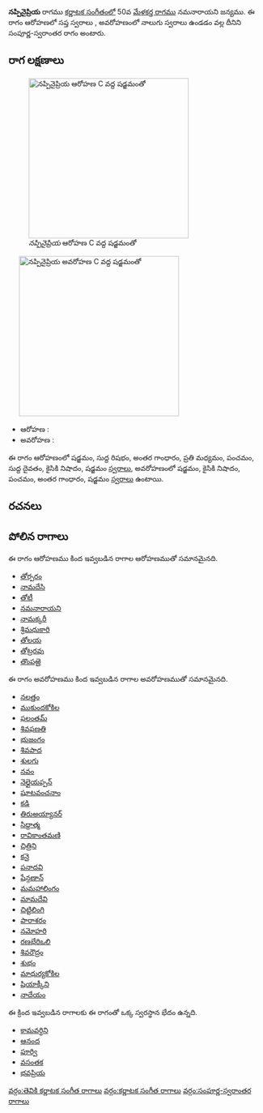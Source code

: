 {{Infobox ragam
	| name          	= నప్పినైప్రియ
	| synonym	    	= 
	| mela          	= 
	| chakra        	= 
	| janaka        	= 
	| type          	= సంపూర్ణ-స్వరాంతర
	| arohanam      	= {{svaraC|S|R1|G3|M2|P|D1|N2|S'}} 
	| avarohanam    	= {{svaraC|S'|N2|P|G3|S}}
	| jeeva         	=
	| chhaya        	=
	| nyasa         	=
	| vishesha      	= 
	| equivalent  		= 
}}
{{కర్ణాటక సంగీత రాగాలు}}
'''నప్పినైప్రియ''' రాగము [[కర్ణాటక సంగీతం]]లో 50వ [[మేళకర్త రాగము]] నమనారాయని జన్యము.  ఈ రాగం ఆరోహణలో సప్త స్వరాలు , అవరోహణంలో నాలుగు స్వరాలు ఉండడం వల్ల దీనిని సంపూర్ణ-స్వరాంతర రాగం అంటారు.


==రాగ లక్షణాలు==
[[Image:nappinaipriya_ar_kb2wiki.png|thumb|right|316px|''నప్పినైప్రియ'' ఆరోహణ C వద్ద షడ్జమంతో]]
	[[Image:nappinaipriya_av_kb2wiki.png|thumb|right|316px|''నప్పినైప్రియ'' అవరోహణ C వద్ద షడ్జమంతో]]

* ఆరోహణ : {{svaraC|S|R1|G3|M2|P|D1|N2|S'}} 
* అవరోహణ : {{svaraC|S'|N2|P|G3|S}}

ఈ రాగం ఆరోహణంలో షడ్జమం, సుద్ద  రిషభం, అంతర గాంధారం, ప్రతి మధ్యమం, పంచమం, సుద్ద దైవతం, కైసికి నిషాదం, షడ్జమం [[స్వరాలు]], అవరోహణంలో షడ్జమం, కైసికి నిషాదం, పంచమం, అంతర గాంధారం, షడ్జమం [[స్వరాలు]] ఉంటాయి.

==రచనలు==



==పోలిన రాగాలు==
ఈ రాగం ఆరోహణము కింద ఇవ్వబడిన రాగాల ఆరోహణముతో సమానమైనది.
* [[తోర్పరం]]
* [[నామదేసి]]
* [[తోటీ]]
* [[నమనారాయని]]
* [[నామక్కరీ]]
* [[శ్రిమధుకారి]]
* [[తోలయ]]
* [[తోట్రరవు]]
* [[ తొంపఱై]]

ఈ రాగం అవరోహణము కింద ఇవ్వబడిన రాగాల అవరోహణముతో సమానమైనది.
* [[నలత్తం]]
* [[ముకుందకోకిల]]
* [[ఫలంతమ్]]
* [[శివఫణతి]]
* [[భుజంగం]]
* [[శివపాద]]
* [[శులగు]]
* [[నవం]]
* [[నెల్లైయప్పన్]]
* [[షూటవంచనాం]]
* [[కడి]]
* [[తిరుఅయ్యానర్]]
* [[సిద్దాత్మ]]
* [[రావికాంతమణి]]
* [[ చిత్రిని]]
* [[ కనై]]
* [[పనాదవి]]
* [[షేన్గణాన్]]
* [[మమహాలింగం]]
* [[మామదేవి]]
* [[ చిట్టిలింగి]]
* [[ పారాశరం]]
* [[నమోహరి]]
* [[రణభేరిఒలి]]
* [[శివరౌద్రం]]
* [[శుభం]]
* [[మాధుర్యకోకిల]]
* [[షియాక్కీని]]
* [[నాదేయం]]

ఈ క్రింద ఇవ్వబడిన రాగాలకు ఈ రాగంతో ఒక్క స్వరస్థాన భేదం ఉన్నది.
* [[కామవర్ధిని]]
* [[ఆనంద]]
* [[పూర్వి]]
* [[వసంతక]]
* [[భవప్రియ]]



[[వర్గం:తెవికి కర్ణాటక సంగీత రాగాలు]]
[[వర్గం:కర్ణాటక సంగీత రాగాలు]]
[[వర్గం:సంపూర్ణ-స్వరాంతర రాగాలు]]